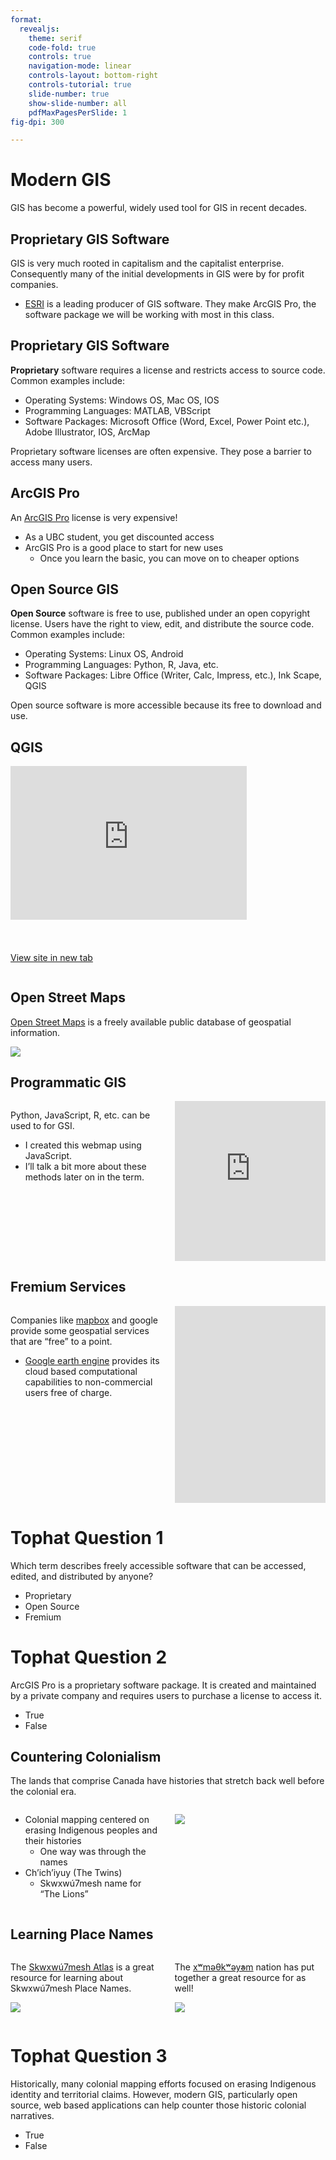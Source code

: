 ```yaml
---
format:
  revealjs:
    theme: serif
    code-fold: true
    controls: true
    navigation-mode: linear
    controls-layout: bottom-right
    controls-tutorial: true
    slide-number: true
    show-slide-number: all
    pdfMaxPagesPerSlide: 1
fig-dpi: 300

---
```



Modern GIS
==========

GIS has become a powerful, widely used tool for GIS in recent decades.


Proprietary GIS Software 
------------------------

GIS is very much rooted in capitalism and the capitalist enterprise.  Consequently many of the initial developments in GIS were by for profit companies.  

* [ESRI](https://www.esri.com/en-us/home) is a leading producer of GIS software.  They make ArcGIS Pro, the software package we will be working with most in this class.  


Proprietary GIS Software 
------------------------

**Proprietary** software requires a license and restricts access to source code.  Common examples include:

* Operating Systems: Windows OS, Mac OS, IOS
* Programming Languages: MATLAB, VBScript
* Software Packages: Microsoft Office (Word, Excel, Power Point etc.), Adobe Illustrator, IOS, ArcMap

Proprietary software licenses are often expensive.  They pose a barrier to access many users.

ArcGIS Pro
----------

An [ArcGIS Pro](https://www.esri.ca/en-ca/store/overview) license is very expensive!

* As a UBC student, you get discounted access
* ArcGIS Pro is a good place to start for new uses
  * Once you learn the basic, you can move on to cheaper options


Open Source GIS
---------------

**Open Source** software is free to use, published under an open copyright license.  Users have the right to view, edit, and distribute the source code.  Common examples include:

* Operating Systems: Linux OS, Android
* Programming Languages: Python, R, Java, etc.
* Software Packages: Libre Office (Writer, Calc, Impress, etc.), Ink Scape, QGIS

Open source software is more accessible because its free to download and use.

QGIS
----

<div style="overflow: hidden;
  padding-top: 56.25%;
  position: relative">
  <iframe src="https://www.qgis.org/en/site/" title="Processes" scrolling="no" frameborder="0"
    style="border: 0;
   height: 75%;
   left: 0;
   position: absolute;
   top: 0;
   width: 75%;">
 </iframe>
<a href="https://www.qgis.org/en/site/" target="_blank">View site in new tab</a>
</div>

Open Street Maps
----------------

[Open Street Maps](https://www.openstreetmap.org/#map=10/49.2839/-122.8340&layers=T) is a freely available public database of geospatial information.


![](images/OSM.png)


Programmatic GIS
----------------

::::{.columns}
:::{.column width="50%"}


Python, JavaScript, R, etc. can be used to for GSI.

* I created this webmap using JavaScript.  
* I'll talk a bit more about these methods later on in the term.

:::

:::{.column width="50%"}

<div style="overflow: hidden;
  padding-top: 100%;
  position: relative">
  <iframe src="https://ubc-micromet.github.io/FieldSiteMaps/" title="Processes" scrolling="no" frameborder="0"
    style="border: 0;
   height: 100%;
   left: 0;
   position: absolute;
   top: 0;
   width: 100%;">
   <p>Your browser does not support iframes.</p>
 </iframe>
</div>

:::
::::

Fremium Services
----------------


::::{.columns}
:::{.column width="50%"}

Companies like [mapbox](https://www.mapbox.com/mapbox-studio/) and google provide some geospatial services that are "free" to a point.  

* [Google earth engine](https://code.earthengine.google.com/) provides its cloud based computational capabilities to non-commercial users free of charge. 

:::
:::{.column width="50%"}

<iframe width="560" height="315" src="https://www.youtube.com/embed/gKGOeTFHnKY" title="YouTube video player" frameborder="0" allow="accelerometer; autoplay; clipboard-write; encrypted-media; gyroscope; picture-in-picture" allowfullscreen></iframe>


:::
::::

Tophat Question 1
=================


Which term describes freely accessible software that can be accessed, edited, and distributed by anyone?

* Proprietary
* Open Source
* Fremium


Tophat Question 2
=================

ArcGIS Pro is a proprietary software package.  It is created and maintained by a private company and  requires users to purchase a license to access it.

* True
* False 


Countering Colonialism
----------------------

The lands that comprise Canada have histories that stretch back well before the colonial era.

::::{.columns}
:::{.column width="50%"}




* Colonial mapping centered on erasing Indigenous peoples and their histories
  + One way was through the names

* Ch'ich'iyuy (The Twins) 
  + Skwxwú7mesh name for "The Lions"


:::
:::{.column width="50%"}


![](images/the_twins.jpg)






:::
::::




Learning Place Names
--------------------


::::{.columns}
:::{.column width="50%"}


The [Skwxwú7mesh Atlas](http://squamishatlas.com/?fbclid=IwAR3JfkUeATF22zPFi9BCo-S6BrOudMQeFSO3_r3iar6JGj0XYf1qTOQ92zE#) is a great resource for learning about Skwxwú7mesh Place Names.


![](images/squamish_atlas.png)



:::
:::{.column width="50%"}


The [xʷməθkʷəy̓əm](https://placenamemap.musqueam.bc.ca/?fbclid=IwAR1dWYuotXFkmwJzidy2ayrlPy4NvvnRBuOnUeyoSqsRiZpt5blWhxeFR0I) nation has put together a great resource for as well!


![](images/musqueam_atlas.png)




:::
::::



Tophat Question 3
=================

Historically, many colonial mapping efforts focused on erasing Indigenous identity and territorial claims.  However, modern GIS, particularly open source, web based applications can help counter those historic colonial narratives.

* True
* False

